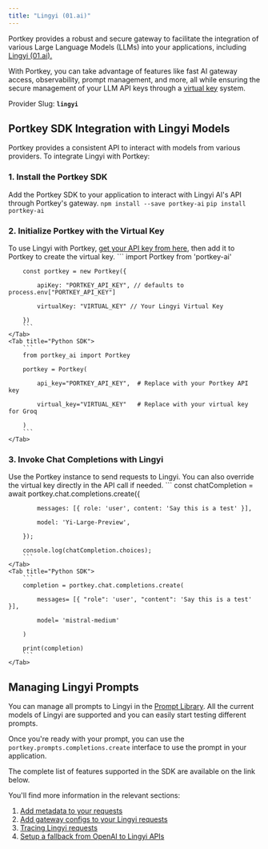```yaml
---
title: "Lingyi (01.ai)"
---
```


Portkey provides a robust and secure gateway to facilitate the integration of various Large Language Models (LLMs) into your applications, including [Lingyi (01.ai).](https://01.ai)

With Portkey, you can take advantage of features like fast AI gateway access, observability, prompt management, and more, all while ensuring the secure management of your LLM API keys through a [virtual key](/docs/product/ai-gateway/virtual-keys) system.

Provider Slug: **`lingyi`**

## Portkey SDK Integration with Lingyi Models

Portkey provides a consistent API to interact with models from various providers. To integrate Lingyi with Portkey:

### 1\. Install the Portkey SDK

Add the Portkey SDK to your application to interact with Lingyi AI's API through Portkey's gateway.
<Tabs>
    <Tab title="NodeJS">
        ```
        npm install --save portkey-ai
        ```
    </Tab>
    <Tab title="Python">
        ```
        pip install portkey-ai
        ```
    </Tab>

  </Tabs>



### 2\. Initialize Portkey with the Virtual Key

To use Lingyi with Portkey, [get your API key from here](https://platform.lingyiwanwu.com/apikeys), then add it to Portkey to create the virtual key.
<Tabs>
    <Tab title="NodeJS SDK">
        ```
        import Portkey from 'portkey-ai'


        const portkey = new Portkey({

            apiKey: "PORTKEY_API_KEY", // defaults to process.env["PORTKEY_API_KEY"]

            virtualKey: "VIRTUAL_KEY" // Your Lingyi Virtual Key

        })
        ```
    </Tab>
    <Tab title="Python SDK">
        ```
        from portkey_ai import Portkey

        portkey = Portkey(

            api_key="PORTKEY_API_KEY",  # Replace with your Portkey API key

            virtual_key="VIRTUAL_KEY"   # Replace with your virtual key for Groq

        )
        ```
    </Tab>

  </Tabs>




### 3\. Invoke Chat Completions with Lingyi

Use the Portkey instance to send requests to Lingyi. You can also override the virtual key directly in the API call if needed.
<Tabs>
    <Tab title="NodeJS SDK">
        ```
        const chatCompletion = await portkey.chat.completions.create({

            messages: [{ role: 'user', content: 'Say this is a test' }],

            model: 'Yi-Large-Preview',

        });

        console.log(chatCompletion.choices);
        ```
    </Tab>
    <Tab title="Python SDK">
        ```
        completion = portkey.chat.completions.create(

            messages= [{ "role": 'user', "content": 'Say this is a test' }],

            model= 'mistral-medium'

        )

        print(completion)
        ```
    </Tab>

  </Tabs>




## Managing Lingyi Prompts

You can manage all prompts to Lingyi in the [Prompt Library](/docs/product/prompt-library). All the current models of Lingyi are supported and you can easily start testing different prompts.

Once you're ready with your prompt, you can use the `portkey.prompts.completions.create` interface to use the prompt in your application.

The complete list of features supported in the SDK are available on the link below.
<Card title="SDK" href="/docs/api-reference/portkey-sdk-client">
</Card>

You'll find more information in the relevant sections:

1. [Add metadata to your requests](/docs/product/observability/metadata)
2. [Add gateway configs to your Lingyi requests](/docs/product/ai-gateway/configs)
3. [Tracing Lingyi requests](/docs/product/observability/traces)
4. [Setup a fallback from OpenAI to Lingyi APIs](/docs/product/ai-gateway/fallbacks)
